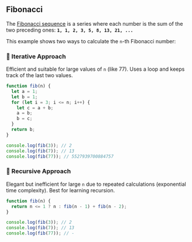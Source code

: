 
## Fibonacci

The [Fibonacci sequence](https://en.wikipedia.org/wiki/Fibonacci_number) is a series where each number is the sum of the two preceding ones:
**`1, 1, 2, 3, 5, 8, 13, 21, ...`**

This example shows two ways to calculate the `n`-th Fibonacci number:

### 🔁 Iterative Approach

Efficient and suitable for large values of `n` (like 77). Uses a loop and keeps track of the last two values.

```js filename="fibonacci" copy
function fib(n) {
  let a = 1;
  let b = 1;
  for (let i = 3; i <= n; i++) {
    let c = a + b;
    a = b;
    b = c;
  }
  return b;
}

console.log(fib(3)); // 2
console.log(fib(7)); // 13
console.log(fib(77)); // 5527939700884757
```

### 🔁 Recursive Approach
Elegant but inefficient for large `n` due to repeated calculations (exponential time complexity). Best for learning recursion.


```js filename="fibonacci recursive" copy
function fib(n) {
  return n <= 1 ? n : fib(n - 1) + fib(n - 2);
}

console.log(fib(3)); // 2
console.log(fib(7)); // 13
console.log(fib(77)); // -
```
